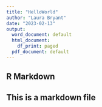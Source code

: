 ```yaml
---
title: "HelloWorld"
author: "Laura Bryant"
date: "2023-02-13"
output:
  word_document: default
  html_document:
    df_print: paged
  pdf_document: default
---
```




## R Markdown

## This is a markdown file

